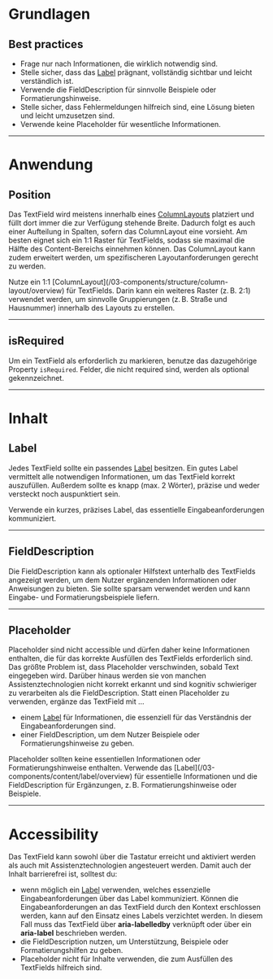 # Grundlagen

## Best practices

- Frage nur nach Informationen, die wirklich notwendig sind.
- Stelle sicher, dass das [Label](/03-components/content/label/overview) prägnant,
  vollständig sichtbar und leicht verständlich ist.
- Verwende die FieldDescription für sinnvolle Beispiele oder
  Formatierungshinweise.
- Stelle sicher, dass Fehlermeldungen hilfreich sind, eine Lösung bieten und
  leicht umzusetzen sind.
- Verwende keine Placeholder für wesentliche Informationen.

---

# Anwendung

## Position

Das TextField wird meistens innerhalb eines
[ColumnLayouts](/03-components/structure/column-layout/overview) platziert und füllt dort
immer die zur Verfügung stehende Breite. Dadurch folgt es auch einer Aufteilung
in Spalten, sofern das ColumnLayout eine vorsieht. Am besten eignet sich ein 1:1
Raster für TextFields, sodass sie maximal die Hälfte des Content-Bereichs
einnehmen können. Das ColumnLayout kann zudem erweitert werden, um
spezifischeren Layoutanforderungen gerecht zu werden.

<Do example="columnLayout">
Nutze ein 1:1 [ColumnLayout](/03-components/structure/column-layout/overview) für
TextFields. Darin kann ein weiteres Raster (z. B. 2:1) verwendet werden, um
sinnvolle Gruppierungen (z. B. Straße und Hausnummer) innerhalb des Layouts zu
erstellen.

</Do>

---

## isRequired

Um ein TextField als erforderlich zu markieren, benutze das dazugehörige
Property `isRequired`. Felder, die nicht required sind, werden als optional
gekennzeichnet.

<LiveCodeEditor example="required" editorCollapsed />

---

# Inhalt

## Label

Jedes TextField sollte ein passendes [Label](/03-components/content/label/overview)
besitzen. Ein gutes Label vermittelt alle notwendigen Informationen, um das
TextField korrekt auszufüllen. Außerdem sollte es knapp (max. 2 Wörter), präzise
und weder versteckt noch auspunktiert sein.

  <Do example="default">
    Verwende ein kurzes, präzises Label, das essentielle Eingabeanforderungen kommuniziert.

  </Do>

---

## FieldDescription

Die FieldDescription kann als optionaler Hilfstext unterhalb des TextFields
angezeigt werden, um dem Nutzer ergänzenden Informationen oder Anweisungen zu
bieten. Sie sollte sparsam verwendet werden und kann Eingabe- und
Formatierungsbeispiele liefern.

---

## Placeholder

Placeholder sind nicht accessible und dürfen daher keine Informationen
enthalten, die für das korrekte Ausfüllen des TextFields erforderlich sind. Das
größte Problem ist, dass Placeholder verschwinden, sobald Text eingegeben wird.
Darüber hinaus werden sie von manchen Assistenztechnologien nicht korrekt
erkannt und sind kognitiv schwieriger zu verarbeiten als die FieldDescription.
Statt einen Placeholder zu verwenden, ergänze das TextField mit ...

- einem [Label](/03-components/content/label/overview) für Informationen, die essenziell
  für das Verständnis der Eingabeanforderungen sind.
- einer FieldDescription, um dem Nutzer Beispiele oder Formatierungshinweise zu
  geben.

<DoAndDont>
  <Dont example="placeholder">
    Placeholder sollten keine essentiellen Informationen oder Formatierungshinweise enthalten.

  </Dont>
  <Do example="default">
    Verwende das [Label](/03-components/content/label/overview) für essentielle Informationen und die FieldDescription für Ergänzungen, z. B. Formatierungshinweise oder Beispiele.
  </Do>
</DoAndDont>

---

# Accessibility

Das TextField kann sowohl über die Tastatur erreicht und aktiviert werden als
auch mit Assistenztechnologien angesteuert werden. Damit auch der Inhalt
barrierefrei ist, solltest du:

- wenn möglich ein [Label](/03-components/content/label/overview) verwenden, welches
  essenzielle Eingabeanforderungen über das Label kommuniziert. Können die
  Eingabeanforderungen an das TextField durch den Kontext erschlossen werden,
  kann auf den Einsatz eines Labels verzichtet werden. In diesem Fall muss das
  TextField über **aria-labelledby** verknüpft oder über ein **aria-label**
  beschrieben werden.
- die FieldDescription nutzen, um Unterstützung, Beispiele oder
  Formatierungshilfen zu geben.
- Placeholder nicht für Inhalte verwenden, die zum Ausfüllen des TextFields
  hilfreich sind.

